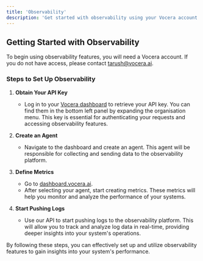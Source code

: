 ---
title: 'Observability'
description: 'Get started with observability using your Vocera account'
---

## Getting Started with Observability

To begin using observability features, you will need a Vocera account. If you do not have access, please contact [tarush@vocera.ai](mailto:tarush@vocera.ai).

### Steps to Set Up Observability

1. **Obtain Your API Key**

   - Log in to your [Vocera dashboard](https://dashboard.vocera.ai) to retrieve your API key. You can find them in the bottom left panel by expanding the organisation menu. This key is essential for authenticating your requests and accessing observability features.

2. **Create an Agent**

   - Navigate to the dashboard and create an agent. This agent will be responsible for collecting and sending data to the observability platform.

3. **Define Metrics**

   - Go to [dashboard.vocera.ai](https://dashboard.vocera.ai).
   - After selecting your agent, start creating metrics. These metrics will help you monitor and analyze the performance of your systems.

4. **Start Pushing Logs**

   - Use our API to start pushing logs to the observability platform. This will allow you to track and analyze log data in real-time, providing deeper insights into your system's operations.

By following these steps, you can effectively set up and utilize observability features to gain insights into your system's performance.